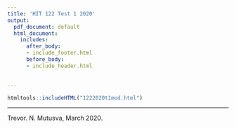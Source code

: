 ```yaml
---
title: 'HIT 122 Test 1 2020'
output:
  pdf_document: default
  html_document:
    includes:
      after_body:
      - include_footer.html
      before_body:
      - include_header.html
      
  
---
```




```r
htmltools::includeHTML("1222020t1mod.html")
```






***
Trevor. N. Mutusva, March 2020.

